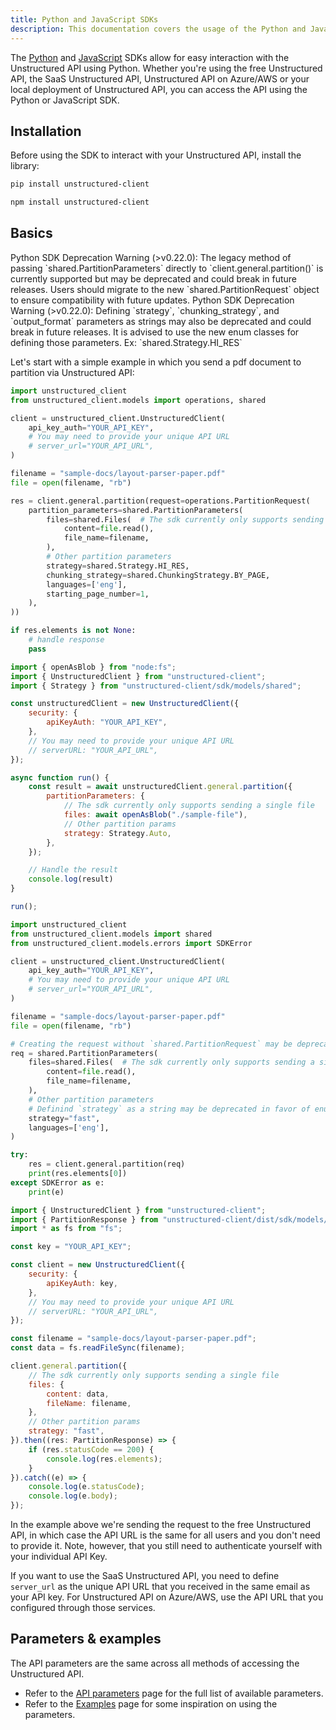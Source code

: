 ```yaml
---
title: Python and JavaScript SDKs
description: This documentation covers the usage of the Python and JavaScript SDKs for interacting with the Unstructured API.
---
```


The [Python](https://github.com/Unstructured-IO/unstructured-python-client) and
[JavaScript](https://github.com/Unstructured-IO/unstructured-js-client)
SDKs allow for easy interaction with the Unstructured API using Python. Whether you're using the
free Unstructured API, the SaaS Unstructured API, Unstructured API on Azure/AWS or your local
deployment of Unstructured API, you can access the API using the Python or JavaScript SDK.

## Installation

Before using the SDK to interact with your Unstructured API, install the library:

<CodeGroup>

```bash Python
pip install unstructured-client
```

```bash JavaScript
npm install unstructured-client
```

</CodeGroup>

## Basics

<Note>
    Python SDK Deprecation Warning (>v0.22.0): The legacy method of passing `shared.PartitionParameters`
    directly to `client.general.partition()` is currently supported but may be deprecated and
    could break in future releases. Users should migrate to the new `shared.PartitionRequest` object 
    to ensure compatibility with future updates.
</Note>
<Note>
    Python SDK Deprecation Warning (>v0.22.0): Defining `strategy`, `chunking_strategy`, and `output_format`
    parameters as strings may also be deprecated and could break in future releases. It is
    advised to use the new enum classes for defining those parameters. Ex: `shared.Strategy.HI_RES`
</Note>

Let's start with a simple example in which you send a pdf document to partition via Unstructured API:

<CodeGroup>

```python Python
import unstructured_client
from unstructured_client.models import operations, shared

client = unstructured_client.UnstructuredClient(
    api_key_auth="YOUR_API_KEY",
    # You may need to provide your unique API URL
    # server_url="YOUR_API_URL",
)

filename = "sample-docs/layout-parser-paper.pdf"
file = open(filename, "rb")

res = client.general.partition(request=operations.PartitionRequest(
    partition_parameters=shared.PartitionParameters(
        files=shared.Files(  # The sdk currently only supports sending a single file
            content=file.read(),
            file_name=filename,
        ),
        # Other partition parameters
        strategy=shared.Strategy.HI_RES,
        chunking_strategy=shared.ChunkingStrategy.BY_PAGE,
        languages=['eng'], 
        starting_page_number=1,
    ),
))

if res.elements is not None:
    # handle response
    pass
```

```javascript JavaScript
import { openAsBlob } from "node:fs";
import { UnstructuredClient } from "unstructured-client";
import { Strategy } from "unstructured-client/sdk/models/shared";

const unstructuredClient = new UnstructuredClient({
    security: {
        apiKeyAuth: "YOUR_API_KEY",
    },
    // You may need to provide your unique API URL
    // serverURL: "YOUR_API_URL",
});

async function run() {
    const result = await unstructuredClient.general.partition({
        partitionParameters: {
            // The sdk currently only supports sending a single file
            files: await openAsBlob("./sample-file"),
            // Other partition params
            strategy: Strategy.Auto,
        },
    });

    // Handle the result
    console.log(result)
}

run();
```

```python Python (SDK <v0.22.0)
import unstructured_client
from unstructured_client.models import shared
from unstructured_client.models.errors import SDKError

client = unstructured_client.UnstructuredClient(
    api_key_auth="YOUR_API_KEY",
    # You may need to provide your unique API URL
    # server_url="YOUR_API_URL",
)

filename = "sample-docs/layout-parser-paper.pdf"
file = open(filename, "rb")

# Creating the request without `shared.PartitionRequest` may be deprecated
req = shared.PartitionParameters(
    files=shared.Files(  # The sdk currently only supports sending a single file
        content=file.read(),
        file_name=filename,
    ),
    # Other partition parameters
    # Definind `strategy` as a string may be deprecated in favor of enum classes: `shared.ChunkingStrategy.FAST`
    strategy="fast",
    languages=['eng'],
)

try:
    res = client.general.partition(req)
    print(res.elements[0])
except SDKError as e:
    print(e)
```

```javascript JavaScript (SDK <v0.10.6)
import { UnstructuredClient } from "unstructured-client";
import { PartitionResponse } from "unstructured-client/dist/sdk/models/operations";
import * as fs from "fs";

const key = "YOUR_API_KEY";

const client = new UnstructuredClient({
    security: {
        apiKeyAuth: key,
    },
    // You may need to provide your unique API URL
    // serverURL: "YOUR_API_URL",
});

const filename = "sample-docs/layout-parser-paper.pdf";
const data = fs.readFileSync(filename);

client.general.partition({
    // The sdk currently only supports sending a single file
    files: {
        content: data,
        fileName: filename,
    },
    // Other partition params
    strategy: "fast",
}).then((res: PartitionResponse) => {
    if (res.statusCode == 200) {
        console.log(res.elements);
    }
}).catch((e) => {
    console.log(e.statusCode);
    console.log(e.body);
});
```

</CodeGroup>

In the example above we're sending the request to the free Unstructured API, in which case the API URL is the same for all
users and you don't need to provide it. Note, however, that you still need to authenticate yourself with
your individual API Key.

If you want to use the SaaS Unstructured API, you need to define `server_url` as the unique API URL that you
received in the same email as your API key. For Unstructured API on Azure/AWS, use the API URL that you
configured through those services.

## Parameters & examples

The API parameters are the same across all methods of accessing the Unstructured API.

* Refer to the [API parameters](/api-reference/api-services/api-parameters) page for the full list of available parameters.
* Refer to the [Examples](/api-reference/api-services/examples) page for some inspiration on using the parameters.

[//]: # (TODO: when we have the concepts page shared across products, link it from here for the users to learn about partition strategies, chunking strategies and other important shared concepts)
